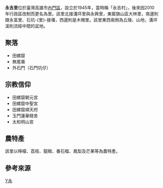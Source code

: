 {{ROC Village or Li Info
| Village/LiName = 永吉
| Village/Li = 里
| City/CountyName = 高雄市
| DivName = 內門區
| OldName = 
| AreaTotal = 4.3
| Sub = 9
| HouseholdTotal = 180
| YearMonth = 2011年5月
| PopTotal = 511
| Male = 286
| Female = 225
| Longitude = 
| Latitude = 
| Neighbors = [[溝坪里|溝坪里]]、[[永興里_(內門區)|永興里]]、[[永富里_(內門區)|永富里]]、[[石坑里|石坑-{里}-]]、[[內興里_(內門區)|內興里]]<br/>[[旗山區|旗山區]]大林里
| MapLocation = 高雄市內門區永吉里.svg
| Head = 潘宗恩
| Address = 永吉里4鄰新生23號
| Website =
| Photo = 
| Photo size = 170px
| Caption = 
| DataSource = *[http://cabu.kcg.gov.tw/Report/ReportTypeFile.aspx?id=92&menuid=183 高雄市政府民政局]
*[http://kh.twup.org/ 高雄市-{里}-政資訊網]
}}
'''永吉里'''位於臺灣高雄市[[內門區|內門區]]，設立於1945年，當時稱「永吉村」{{r|誌}}，後來因2010年行政區改制而更名為里。該里北接溝坪里與永興里，東鄰旗山區大林里，南邊則跟永富里、石坑-{里}-接壤，西邊則是木柵里{{r|內}}。該里東西兩側為丘陵、山地，溝坪溪則流經中間的盆地{{r|誌}}。

== 聚落 ==
* 田螺窟
* 無尾崙
* 外石門（石門坑仔）

== 宗教信仰 ==
* 田螺窟朝元宮
* 田螺窟中聖宮
* 田螺窟順天府
* 玉門蓮華精舍
* 太和明山宮

== 農特產 ==
該里以檸檬、荔枝、龍眼、番石榴、鳳梨及芒果等為農特產{{r|內}}。

== 參考來源 ==
{{reflist|refs=
<ref name="內">{{cite book | language = zh-tw | publisher = 高雄縣內門鄉公所 | title =《內門鄉為民服務手冊》 | editor =  | isbn = |pages=83、84頁|date=2009年8月}}</ref>
<ref name="誌">{{cite book | language = zh-tw | publisher = 高雄縣內門鄉公所 | title =《內門鄉誌》 | editor =  | year =1993 |month=  | isbn = |pages=28頁}}</ref>
}}

{{內門區行政區劃}}

[[Category:內門區行政區劃|Y永]]